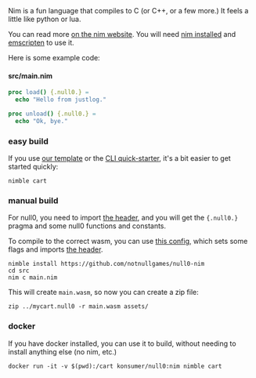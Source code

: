 
<Callout>
Nim is a fun language that compiles to C (or C++, or a few more.) It feels a little like python or lua.
</Callout>

You can read more [on the nim website](https://nim-lang.org/). You will need [nim installed](https://nim-lang.org/install.html) and [emscripten](https://emscripten.org/docs/getting_started/downloads.html) to use it.

Here is some example code:

#### src/main.nim
```nim
proc load() {.null0.} =
  echo "Hello from justlog."

proc unload() {.null0.} =
  echo "Ok, bye."
```

### easy build

If you use [our template](https://github.com/notnullgames/null0-cart-nim) or the [CLI quick-starter](../quick), it's a bit easier to get started quickly:

```
nimble cart
```

### manual build

For null0, you need to import [the header](https://github.com/notnullgames/null0/blob/main/src/carts/null0.nim), and you will get the `{.null0.}` pragma and some null0 functions and constants.

To compile to the correct wasm, you can use [this config](https://github.com/notnullgames/null0/blob/main/src/carts/config.nims), which sets some flags and imports [the header](https://github.com/notnullgames/null0/blob/main/src/carts/null0.nim).

```
nimble install https://github.com/notnullgames/null0-nim
cd src
nim c main.nim
```

This will create `main.wasm`, so now you can create a zip file:

```
zip ../mycart.null0 -r main.wasm assets/
```

### docker

If you have docker installed, you can use it to build, without needing to install anything else (no nim, etc.)

```
docker run -it -v $(pwd):/cart konsumer/null0:nim nimble cart
```